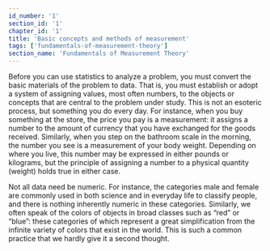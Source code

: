 ```yaml
---
id_number: '1'
section_id: '1'
chapter_id: '1'
title: 'Basic concepts and methods of measurement'
tags: ['fundamentals-of-measurement-theory']
section_name: 'Fundamentals of Measurement Theory'
---
```


Before you can use statistics to analyze a problem, you must convert the basic materials of the problem to data. That is, you must establish or adopt a system of assigning values, most often numbers, to the objects or concepts that are central to the problem under study. This is not an esoteric process, but something you do every day. For instance, when you buy something at the store, the price you pay is a measurement: it assigns a number to the amount of currency that you have exchanged for the goods received. Similarly, when you step on the bathroom scale in the morning, the number you see is a measurement of your body weight. Depending on where you live, this number may be expressed in either pounds or kilograms, but the principle of assigning a number to a physical quantity (weight) holds true in either case.

<CustomImage src="https://electrical-engineering-portal.com/wp-content/uploads/2017/05/connections-ammeter-voltmeter.png" alt="pic" />

Not all data need be numeric. For instance, the categories male and female are commonly used in both science and in everyday life to classify people, and there is nothing inherently numeric in these categories. Similarly, we often speak of the colors of objects in broad classes such as “red” or “blue”: these categories of which represent a great simplification from the infinite variety of colors that exist in the world. This is such a common practice that we hardly give it a second thought.
